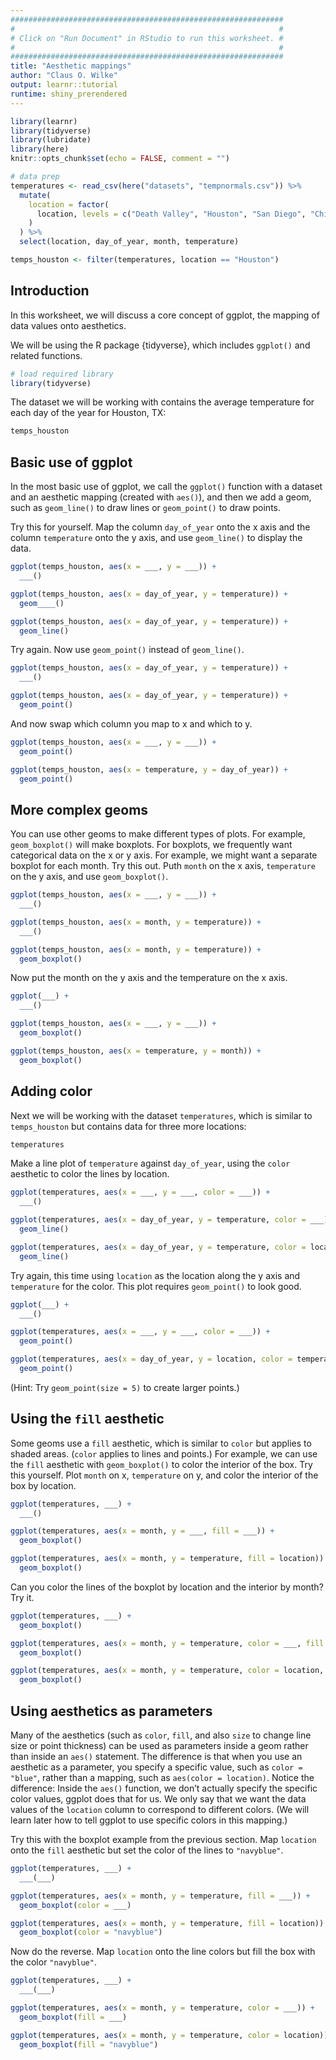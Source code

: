 ```yaml
---
#############################################################
#                                                           #
# Click on "Run Document" in RStudio to run this worksheet. #
#                                                           #
#############################################################
title: "Aesthetic mappings"
author: "Claus O. Wilke"
output: learnr::tutorial
runtime: shiny_prerendered
---
```


```r
library(learnr)
library(tidyverse)
library(lubridate)
library(here)
knitr::opts_chunk$set(echo = FALSE, comment = "")

# data prep
temperatures <- read_csv(here("datasets", "tempnormals.csv")) %>%
  mutate(
    location = factor(
      location, levels = c("Death Valley", "Houston", "San Diego", "Chicago")
    )
  ) %>%
  select(location, day_of_year, month, temperature)

temps_houston <- filter(temperatures, location == "Houston")
```

## Introduction

In this worksheet, we will discuss a core concept of ggplot, the mapping of data values onto aesthetics.

We will be using the R package {tidyverse}, which includes `ggplot()` and related functions.

```r
# load required library
library(tidyverse)
```

The dataset we will be working with contains the average temperature for each day of the year for Houston, TX:
```r
temps_houston
```

## Basic use of ggplot

In the most basic use of ggplot, we call the `ggplot()` function with a dataset and an aesthetic mapping (created with `aes()`), and then we add a geom, such as `geom_line()` to draw lines or `geom_point()` to draw points.

Try this for yourself. Map the column `day_of_year` onto the x axis and the column `temperature` onto the y axis, and use `geom_line()` to display the data.

```r
ggplot(temps_houston, aes(x = ___, y = ___)) +
  ___()
```

```r
ggplot(temps_houston, aes(x = day_of_year, y = temperature)) +
  geom____()
```

```r
ggplot(temps_houston, aes(x = day_of_year, y = temperature)) +
  geom_line()
```

Try again. Now use `geom_point()` instead of `geom_line()`.

```r
ggplot(temps_houston, aes(x = day_of_year, y = temperature)) +
  ___()
```

```r
ggplot(temps_houston, aes(x = day_of_year, y = temperature)) +
  geom_point()
```

And now swap which column you map to x and which to y.

```r
ggplot(temps_houston, aes(x = ___, y = ___)) +
  geom_point()
```

```r
ggplot(temps_houston, aes(x = temperature, y = day_of_year)) +
  geom_point()
```

## More complex geoms

You can use other geoms to make different types of plots. For example, `geom_boxplot()` will make boxplots. For boxplots, we frequently want categorical data on the x or y axis. For example, we might want a separate boxplot for each month. Try this out. Puth `month` on the x axis, `temperature` on the y axis, and use `geom_boxplot()`.

```r
ggplot(temps_houston, aes(x = ___, y = ___)) +
  ___()
```

```r
ggplot(temps_houston, aes(x = month, y = temperature)) +
  ___()
```

```r
ggplot(temps_houston, aes(x = month, y = temperature)) +
  geom_boxplot()
```

Now put the month on the y axis and the temperature on the x axis.

```r
ggplot(___) +
  ___()
```

```r
ggplot(temps_houston, aes(x = ___, y = ___)) +
  geom_boxplot()
```

```r
ggplot(temps_houston, aes(x = temperature, y = month)) +
  geom_boxplot()
```


## Adding color

Next we will be working with the dataset `temperatures`, which is similar to `temps_houston` but contains data for three more locations:
```r
temperatures
```

Make a line plot of `temperature` against `day_of_year`, using the `color` aesthetic to color the lines by location. 

```r
ggplot(temperatures, aes(x = ___, y = ___, color = ___)) +
  ___()
```

```r
ggplot(temperatures, aes(x = day_of_year, y = temperature, color = ___)) +
  geom_line()
```

```r
ggplot(temperatures, aes(x = day_of_year, y = temperature, color = location)) +
  geom_line()
```


Try again, this time using `location` as the location along the y axis and `temperature` for the color. This plot requires `geom_point()` to look good.

```r
ggplot(___) +
  ___()
```

```r
ggplot(temperatures, aes(x = ___, y = ___, color = ___)) +
  geom_point()
```

```r
ggplot(temperatures, aes(x = day_of_year, y = location, color = temperature)) +
  geom_point()
```

(Hint: Try `geom_point(size = 5)` to create larger points.)

## Using the `fill` aesthetic

Some geoms use a `fill` aesthetic, which is similar to `color` but applies to shaded areas. (`color` applies to lines and points.) For example, we can use the `fill` aesthetic with `geom_boxplot()` to color the interior of the box. Try this yourself. Plot `month` on x, `temperature` on y, and color the interior of the box by location.

```r
ggplot(temperatures, ___) +
  ___()
```

```r
ggplot(temperatures, aes(x = month, y = ___, fill = ___)) +
  geom_boxplot()
```

```r
ggplot(temperatures, aes(x = month, y = temperature, fill = location)) +
  geom_boxplot()
```

Can you color the lines of the boxplot by location and the interior by month? Try it.

```r
ggplot(temperatures, ___) +
  geom_boxplot()
```

```r
ggplot(temperatures, aes(x = month, y = temperature, color = ___, fill = ___)) +
  geom_boxplot()
```

```r
ggplot(temperatures, aes(x = month, y = temperature, color = location, fill = month)) +
  geom_boxplot()
```

## Using aesthetics as parameters

Many of the aesthetics (such as `color`, `fill`, and also `size` to change line size or point thickness) can be used as parameters inside a geom rather than inside an `aes()` statement. The difference is that when you use an aesthetic as a parameter, you specify a specific value, such as `color = "blue"`, rather than a mapping, such as `aes(color = location)`. Notice the difference: Inside the `aes()` function, we don't actually specify the specific color values, ggplot does that for us. We only say that we want the data values of the `location` column to correspond to different colors. (We will learn later how to tell ggplot to use specific colors in this mapping.)

Try this with the boxplot example from the previous section. Map `location` onto the `fill` aesthetic but set the color of the lines to `"navyblue"`.

```r
ggplot(temperatures, ___) +
  ___(___)
```

```r
ggplot(temperatures, aes(x = month, y = temperature, fill = ___)) +
  geom_boxplot(color = ___)
```

```r
ggplot(temperatures, aes(x = month, y = temperature, fill = location)) +
  geom_boxplot(color = "navyblue")
```

Now do the reverse. Map `location` onto the line colors but fill the box with the color `"navyblue"`.

```r
ggplot(temperatures, ___) +
  ___(___)
```

```r
ggplot(temperatures, aes(x = month, y = temperature, color = ___)) +
  geom_boxplot(fill = ___)
```

```r
ggplot(temperatures, aes(x = month, y = temperature, color = location)) +
  geom_boxplot(fill = "navyblue")
```

